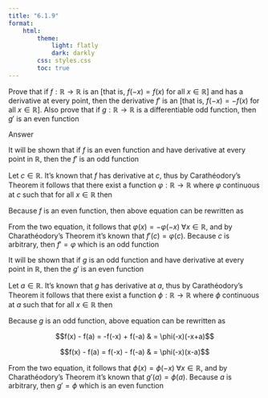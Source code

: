 ```yaml
---
title: "6.1.9"
format:
    html:
        theme:
            light: flatly
            dark: darkly
        css: styles.css
        toc: true
---
```


Prove that if $f: \mathbb{R} \to \mathbb{R}$ is an \textbf{even function}[that is, $f(-x) = f(x)$ for all $x \in \mathbb{R}$] and has a derivative at every point, then the derivative $f'$ is an \textbf{odd function} [that is, $f(-x) = -f(x)$ for all $x \in \mathbb{R}$]. Also prove that if $g: \mathbb{R} \to \mathbb{R}$ is a differentiable odd function, then $g'$ is an even function

Answer


It will be shown that if $f$ is an even function and have derivative at every point in $\mathbb{R}$, then the $f'$ is an odd function

Let $c \in \mathbb{R}$. It's known that $f$ has derivative at $c$, thus by Carathéodory's Theorem it follows that there exist a function $\varphi : \mathbb{R} \to \mathbb{R}$ where $\varphi$ continuous at $c$ such that for all $x \in \mathbb{R}$ then
\begin{equation}
    f(x) - f(c) = \varphi(x)(x-c)
\end{equation}

Because $f$ is an even function, then above equation can be rewritten as

\begin{equation}
    f(x) - f(c) = f(-x) - f(-c) = \varphi(-x)(-x+c) = -\varphi(-x)(x-c)
\end{equation}

From the two equation, it follows that $\varphi(x) = -\varphi(-x) \; \forall x \in \mathbb{R}$, and by Charathéodory's Theorem it's known that $f'(c) = \varphi(c)$. Because $c$ is arbitrary, then $f' = \varphi$ which is an odd function

It will be shown that if $g$ is an odd function and have derivative at every point in $\mathbb{R}$, then the $g'$ is an even function

Let $a \in \mathbb{R}$. It's known that $g$ has derivative at $a$, thus by Carathéodory's Theorem it follows that there exist a function $\phi : \mathbb{R} \to \mathbb{R}$ where $\phi$ continuous at $a$ such that for all $x \in \mathbb{R}$ then

\begin{equation}
    g(x) - g(a) = \phi(x)(x-a) \label{third}
\end{equation}

Because $g$ is an odd function, above equation can be rewritten as

$$f(x) - f(a) = -f(-x) + f(-a) & = \phi(-x)(-x+a)$$

\begin{center}
    or
\end{center}
$$f(x) - f(a) = f(-x) - f(-a) & = \phi(-x)(x-a)$$

From the two equation, it follows that $\phi(x) = \phi(-x) \; \forall x \in \mathbb{R}$, and by Charathéodory's Theorem it's known that $g'(a) = \phi(a)$. Because $a$ is arbitrary, then $g' = \phi$ which is an even function